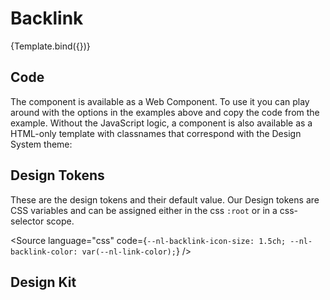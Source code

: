 

<Meta title="Components" argTypes={argTypes} parameters={getParameters(Template)} decorators={decorators} />

# Backlink

<Canvas>
  <Story name="Backlink" args={{ href: "#", content: "Back" }}>
    {Template.bind({})}
  </Story>
</Canvas>

<ArgsTable story="Backlink" />

## Code

The component is available as a Web Component. To use it you can play around with the options in the examples above and copy the code from the example.
Without the JavaScript logic, a component is also available as a HTML-only template with classnames that correspond with the Design System theme:

<Source language="html" code='<a is="nl-html-backlink" href="#">backlink title</a>' />

## Design Tokens

These are the design tokens and their default value. Our Design tokens are CSS variables and can be assigned either in the css `:root` or in a css-selector scope.

<Source
  language="css"
  code={`
--nl-backlink-icon-size: 1.5ch;
--nl-backlink-color: var(--nl-link-color);
`}
/>

## Design Kit

<MDXEmbedProvider>
  <Figma title="Backlink" url="file/BBZBJdbdVnvHwhcBoKsczw/components-backlink" />
</MDXEmbedProvider>
